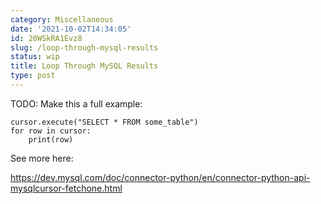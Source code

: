```yaml
---
category: Miscellaneous
date: '2021-10-02T14:34:05'
id: 20WSkRA1Evz8
slug: /loop-through-mysql-results
status: wip
title: Loop Through MySQL Results
type: post
---
```


TODO: Make this a full example:

```python3
cursor.execute("SELECT * FROM some_table")
for row in cursor:
    print(row)
```

See more here:

https://dev.mysql.com/doc/connector-python/en/connector-python-api-mysqlcursor-fetchone.html
